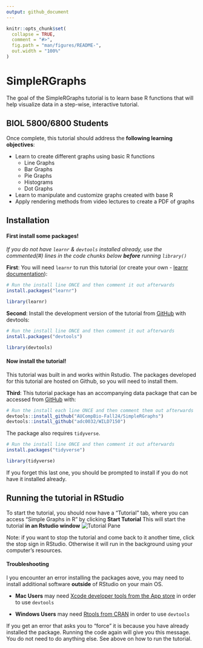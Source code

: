 ```yaml
---
output: github_document
---
```


<!-- README.md is generated from README.Rmd. Please edit that file -->

```r
knitr::opts_chunk$set(
  collapse = TRUE,
  comment = "#>",
  fig.path = "man/figures/README-",
  out.width = "100%"
)
```

# SimpleRGraphs

<!-- badges: start -->
<!-- badges: end -->

The goal of the SimpleRGraphs tutorial is to learn base R functions that will help visualize data in a step-wise, interactive tutorial.

## BIOL 5800/6800 Students
Once complete, this tutorial should address the **following learning objectives**:

* Learn to create different graphs using basic R functions
  + Line Graphs
  + Bar Graphs 
  + Pie Graphs
  + Histograms
  + Dot Graphs
* Learn to manipulate and customize graphs created with base R
* Apply rendering methods from video lectures to create a PDF of graphs

## Installation

#### First install some packages!
_If you do not have `learnr` & `devtools` installed already, use the commented(#) lines in the code chunks below **before** running `library()`_

**First**: You will need `learnr` to run this tutorial (or create your own - [learnr documentation](https://rstudio.github.io/learnr/index.html)):

```r
# Run the install line ONCE and then comment it out afterwards
install.packages("learnr")

library(learnr)
```


**Second**: Install the development version of the tutorial from [GitHub](https://github.com/) with devtools:

``` r
# Run the install line ONCE and then comment it out afterwards
install.packages("devtools")

library(devtools)
```
#### Now install the tutorial!

This tutorial was built in and works within Rstudio. The packages developed for this tutorial are hosted on Github, so you will need to install them.

**Third**: This tutorial package has an accompanying data package that can be accessed from [GitHub](https://github.com/) with:

```r
# Run the install each line ONCE and then comment them out afterwards
devtools::install_github("AUCompBio-Fall24/SimpleRGraphs")
devtools::install_github("adc0032/WILD7150")
```
The package also requires `tidyverse`.

``` r
# Run the install line ONCE and then comment it out afterwards
install.packages("tidyverse")

library(tidyverse)
```

If you forget this last one, you should be prompted to install if you do not have it installed already. 


## Running the tutorial in RStudio

To start the tutorial, you should now have a "Tutorial" tab, where you can access "Simple Graphs in R" by clicking **Start Tutorial**
This will start the tutorial **in an Rstudio window**
![Tutorial Pane](images/tutorialpane.png)

Note: if you want to stop the tutorial and come back to it another time, click the stop sign in RStudio. Otherwise it will run in the background using your computer's resources. 

#### Troubleshooting

I you encounter an error installing the packages aove, you may need to install additional software **outside** of RStudio on your main OS. 

* **Mac Users** may need [Xcode developer tools from the App store](https://developer.apple.com/xcode/features/) in order to use `devtools`  

* **Windows Users** may need [Rtools from CRAN](https://cran.r-project.org/bin/windows/Rtools/) in order to use `devtools`

If you get an error that asks you to "force" it is because you have already installed the package. Running the code again will give you this message. You do not need to do anything else. See above on how to run the tutorial.

